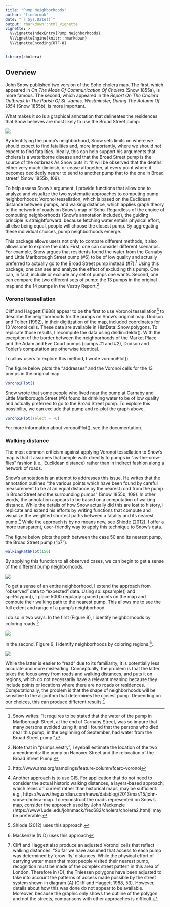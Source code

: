 ```yaml
---
title: "Pump Neighborhoods"
author: "lindbrook"
date: "`r Sys.Date()`"
output: rmarkdown::html_vignette
vignette: >
  %\VignetteIndexEntry{Pump Neighborhoods}
  %\VignetteEngine{knitr::rmarkdown}
  %\VignetteEncoding{UTF-8}
---
```


```r
library(cholera)
```

## Overview

John Snow published two version of the Soho cholera map. The first, which appeared in _On The Mode Of Communication Of Cholera_ (Snow 1855a), is more famous. The second, which appeared in the _Report On The Cholera Outbreak In The Parish Of St. James, Westminster, During The Autumn Of 1854_ (Snow 1855b), is more important.

What makes it so is a graphical annotation that delineates the residences that Snow believes are most likely to use the Broad Street pump:

![](fig12-6.png)

By identifying the pump's neighborhood, Snow sets limits on where we should expect to find fatalities and, more importantly, where we should _not_ expect to find fatalities. Ideally, this can help support his arguments that cholera is a waterborne disease and that the Broad Street pump is the source of the outbreak As Snow puts it: "it will be observed that the deaths either very much diminish, or cease altogether, at every point where it becomes decidedly nearer to send to another pump that to the one in Broad street" (Snow 1855b, 109).

To help assess Snow's argument, I provide functions that allow one to analyze and visualize the two systematic approaches to computing pump neighborhoods: Voronoi tessellation, which is based on the Euclidean distance between pumps, and walking distance, which applies graph theory to the network of roads on Snow's map of Soho. Regardless of the choice of computing neighborhoods (Snow's annotation included), the guiding principle is straightforward: because fetching water entails physical effort, all else being equal, people will choose the closest pump. By aggregating these individual choices, pump neighborhoods emerge.

This package allows users not only to compare different methods, it also allows one to explore the data. First, one can consider different scenarios. For example, Snow argues that residents found the water from the Carnaby and Little Marlborough Street pump (#6) to be of low quality and actually preferred to actually go to the Broad Street pump instead (#7).^[Snow writes: "It requires to be stated that the water of the pump in Marlborough Street, at the end of Carnaby Street, was so impure that many persons avoided using it; and I found that the persons who died near this pump, in the beginning of September, had water from the Broad Street pump."] Using this package, one can see and analyze the effect of excluding this pump. One can, in fact, include or exclude any set of pumps one wants. Second, one can compare the two different sets of pump: the 13 pumps in the original map and the 14 pumps in the Vestry Report.^[Note that in "pumps.vestry", I eyeball estimate the location of the two amendments: the pump on Hanover Street and the relocation of the Broad Street Pump.] 

### Voronoi tessellation

Cliff and Haggett (1988) appear to be the first to use Voronoi tessellation^[http://www.ams.org/samplings/feature-column/fcarc-voronoi] to describe the neighborhoods for the pumps on Snow's original map. Dodson and Tolber (1992), in their digitization of the map, included coordinates for 13 Voronoi cells. These data are available in HistData::Snow.polygons. To replicate those results, I recompute the data using deldir::deldir(). With the exception of the border between the neighborhoods of the Market Place and the Adam and Eve Court pumps (pumps #1 and #2), Dodson and Tobler's computation are otherwise identical.

To allow users to explore this method, I wrote voronoiPlot(). 

The figure below plots the "addresses" and the Voronoi cells for the 13 pumps in the original map.

```r
voronoiPlot()
```

Snow wrote that some people who lived near the pump at Carnaby and Little Marlborough Street (#6) found its drinking water to be of low quality and actually preferred to go to the Broad Street pump. To explore this possibility, we can exclude that pump and re-plot the graph above.

```r
voronoiPlot(select = -6)
```

For more information about voronoiPlot(), see the documentation.

### Walking distance

The most common criticism against applying Voronoi tessellation to Snow's map is that it assumes that people walk directly to pumps in "as-the-crow-flies" fashion (i.e., Euclidean distance) rather than in indirect fashion along a network of roads.

Snow's annotation is an attempt to addresses this issue. He writes that the annotation outlines "the various points which have been found by careful measurement to be at an equal distance by the nearest road from the pump in Broad Street and the surrounding pumps" (Snow 1855b, 109). In other words, the annotation appears to be based on a computation of walking distance. While the details of how Snow actually did this are lost to history, I replicate and extend his efforts by writing functions that compute and visualize the weighted shortest paths between a fatality and its nearest pump.^[Another approach is to use GIS. For application that do not need to consider the actual historic walking distances, a layers-based approach, which relies on current rather than historical maps, may be sufficient: e.g., https://www.theguardian.com/news/datablog/2013/mar/15/john-snow-cholera-map. To reconstruct the roads represented on Snow's map, consider the approach used by John Mackenzie (https://www1.udel.edu/johnmack/frec682/cholera/cholera2.html)l may be preferable.] While the approach is by no means new, see Shiode (2012), I offer a more transparent, user-friendly way to apply this technique to Snow's data.

The figure below plots the path between the case 50 and its nearest pump, the Broad Street pump ("p7").

```r
walkingPathPlot(150)
```

By applying this function to all observed cases, we can begin to get a sense of the different pump neighborhoods.

![](walking.paths.graph8.all.png)

To get a sense of an entire neighborhood, I extend the approach from "observed" data to "expected" data. Using sp::spsample() and sp::Polygon(), I place 5000 regularly spaced points on the map and compute their walking path to the nearest pump. This allows me to see the full extent and range of a pump's neighborhood.

I do so in two ways. In the first (Figure 8), I identify neighborhoods by coloring roads.^[Shiode (2012) uses this approach.] 

![](walking.roads.png)

In the second, Figure 9, I identify neighborhoods by coloring regions.^[Mackenzie (N.D) uses this approach]. 

![](walking.area.png)

While the latter is easier to "read" due to its familiarity, it is potentially less accurate and more misleading. Conceptually, the problem is that the latter takes the focus away from roads and walking distances, and puts it on regions, which do not necessarily have a relevant meaning because they include points or locations where there are no roads or residences. Computationally, the problem is that the shape of neighborhoods will be sensitive to the algorithm that determines the closest pump. Depending on our choices, this can produce different results.^[Cliff and Haggett also produce an adjusted Voronoi cells that reflect walking distances: "So far we have assumed that access to each pump was determined by 'crow-fly' distances. While the physical effort of carrying water mean that most people visited their nearest pump, recognition must be made of the complex street pattern in this area of London. Therefore in (D), the Thiessen polygons have been adjusted to take into account the patterns of access made possible by the street system shown in diagram (A) (Cliff and Haggett 1988, 53). However, details about how this was done do not appear to be available. Moreover, because the graphic only shows the outline of the polygon and not the streets, comparisons with other approaches is difficult.]
